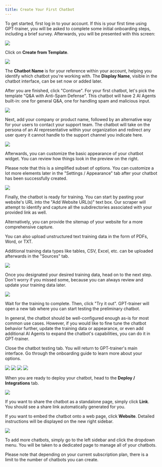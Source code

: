 ```yaml
---
title: Create Your First Chatbot
---
```


To get started, first log in to your account. If this is your first time using GPT-trainer, you will be asked to complete some 
initial onboarding steps, including a brief survey. Afterwards, you will be presented with this screen:

<Frame>
  <img src="/images/create-chatbot-1.png" />
</Frame>

Click on **Create from Template**. 

<Frame>
  <img src="/images/create-chatbot-2.png" />
</Frame>

The **Chatbot Name** is for your reference within your account, helping you identify which chatbot you're working with.
The **Display Name**, visible in the chatbot interface, can be set now or added later.

After you are finished, click "Continue". For your first chatbot, let's pick the template "Q&A with Anti-Spam Defense". 
This chatbot will have 2 AI Agents built-in: one for general Q&A, one for handling spam and malicious input.

<Frame>
  <img src="/images/create-chatbot-3.png" />
</Frame>

Next, add your company or product name, followed by an alternative way for your users to contact your support team. 
The chatbot will take on the persona of an AI representative within your organization and redirect any user query it cannot 
handle to the support channel you indicate here.

<Frame>
  <img src="/images/create-chatbot-4.png" />
</Frame>

Afterwards, you can customize the basic appearance of your chatbot widget. You can review how things look in the preview on 
the right.

Please note that this is a simplified subset of options. You can customize a lot more elements later in the "Settings / Appearance" 
tab after your chatbot has been successfully created.

<Frame>
  <img src="/images/create-chatbot-5.png" />
</Frame>

Finally, the chatbot is ready for training. You can start by pasting your website's URL into the "Add Website URL(s)" text box. 
Our scraper will attempt to identify and capture all the subdirectories associated with your provided link as well. 

Alternatively, you can provide the sitemap of your website for a more comprehensive capture.

You can also upload unstructured text training data in the form of PDFs, Word, or TXT. 

Additional training data types like 
tables, CSV, Excel, etc. can be uploaded afterwards in the "Sources" tab.

<Frame>
  <img src="/images/create-chatbot-6.png" />
</Frame>

Once you designated your desired training data, head on to the next step. Don't worry if you missed some, because you can always 
review and update your training data later.


<Frame>
  <img src="/images/create-chatbot-7.png" />
</Frame>

Wait for the training to complete. Then, click "Try it out". GPT-trainer will open a new tab where you can start testing the 
preliminary chatbot.

In general, the chatbot should be well-configured enough as-is for most common use cases. However, if you would like to fine tune 
the chatbot behavior further, update the training data or appearance, or even add additional AI Agents to expand the chatbot's 
capabilities, you can do it in GPT-trainer.

Close the chatbot testing tab. You will return to GPT-trainer's main interface. Go through the onboarding guide to learn more 
about your options.

<Frame>
  <img src="/images/create-chatbot-8.png" />
</Frame>

<Frame>
  <img src="/images/create-chatbot-9.png" />
</Frame>

<Frame>
  <img src="/images/create-chatbot-10.png" />
</Frame>

<Frame>
  <img src="/images/create-chatbot-11.png" />
</Frame>

When you are ready to deploy your chatbot, head to the **Deploy / Integrations** tab.

<Frame>
  <img src="/images/create-chatbot-12.png" />
</Frame>

If you want to share the chatbot as a standalone page, simply click **Link**. You should see a share link automatically generated for you.

If you want to embed the chatbot onto a web page, click **Website**. Detailed instructions will be displayed on the new right sidebar.

<Frame>
  <img src="/images/create-chatbot-13.png" />
</Frame>

To add more chatbots, simply go to the left sidebar and click the dropdown menu. You will be taken to a dedicated page to manage all of your 
chatbots.

<Note>
  Please note that depending on your current subscription plan, there is a limit
  to the number of chatbots you can create.
</Note>

